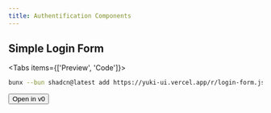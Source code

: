 ```yaml
---
title: Authentification Components
---
```


## Simple Login Form


<Tabs items={['Preview', 'Code']}>

<Tab className="not-prose flex justify-center" value="Preview">
  <LoginForm />
</Tab>

<Tab value="Code">
  <ComponentSource name="blocks/login-form.tsx" />
</Tab>

</Tabs>

<div className="flex items-center justify-between [&>:first-child]:grow gap-4">

```bash
bunx --bun shadcn@latest add https://yuki-ui.vercel.app/r/login-form.json
```

<Button size="sm" asChild>
  <Link
    href={`https://v0.dev/chat/api/open?url=${encodeURIComponent('https://yuki-ui.vercel.app/r/login-form.json')}`}
  >
    Open in v0
  </Link>
</Button>

</div>

